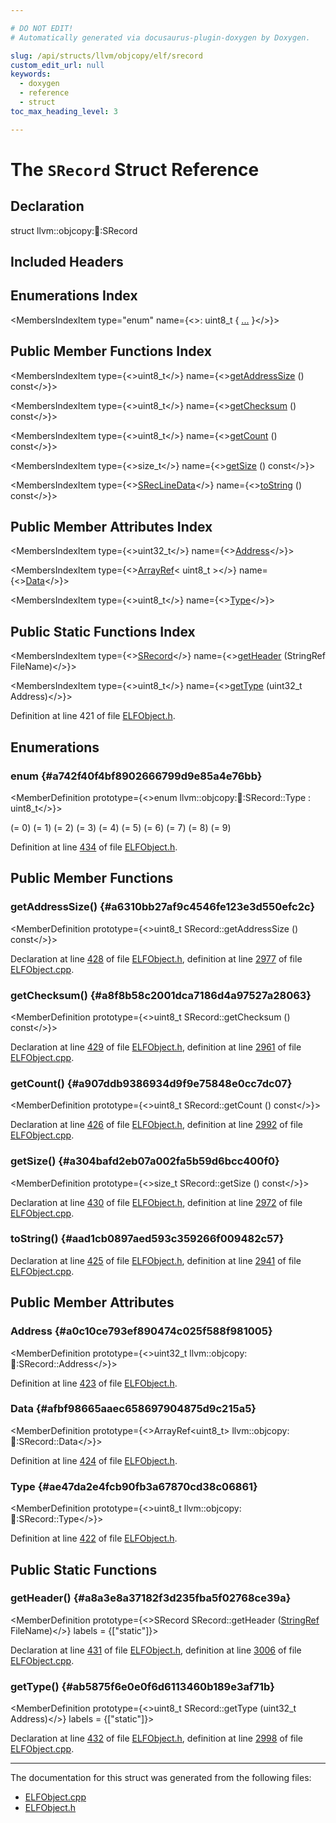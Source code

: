 ```yaml
---

# DO NOT EDIT!
# Automatically generated via docusaurus-plugin-doxygen by Doxygen.

slug: /api/structs/llvm/objcopy/elf/srecord
custom_edit_url: null
keywords:
  - doxygen
  - reference
  - struct
toc_max_heading_level: 3

---
```





# The `SRecord` Struct Reference

<DoxygenPage pluginConfig={pluginConfig}>



## Declaration

<CodeBlock>struct llvm::objcopy::elf::SRecord</CodeBlock>

## Included Headers

<IncludesList>
<IncludesListItem
  filePath="ObjCopy/ELF/ELFObject.h"
  permalink="/docs/api/files/lib/lib/objcopy/lib/objcopy/elf/elfobject-h"
  isLocal="true" />
</IncludesList>

## Enumerations Index

<MembersIndex>

<MembersIndexItem
  type="enum"
  name={<>: uint8&#95;t &#123; <a href="#a742f40f4bf8902666799d9e85a4e76bb">...</a> &#125;</>}>
</MembersIndexItem>

</MembersIndex>

## Public Member Functions Index

<MembersIndex>

<MembersIndexItem
  type={<>uint8&#95;t</>}
  name={<><a href="#a6310bb27af9c4546fe123e3d550efc2c">getAddressSize</a> () const</>}>
</MembersIndexItem>

<MembersIndexItem
  type={<>uint8&#95;t</>}
  name={<><a href="#a8f8b58c2001dca7186d4a97527a28063">getChecksum</a> () const</>}>
</MembersIndexItem>

<MembersIndexItem
  type={<>uint8&#95;t</>}
  name={<><a href="#a907ddb9386934d9f9e75848e0cc7dc07">getCount</a> () const</>}>
</MembersIndexItem>

<MembersIndexItem
  type={<>size&#95;t</>}
  name={<><a href="#a304bafd2eb07a002fa5b59d6bcc400f0">getSize</a> () const</>}>
</MembersIndexItem>

<MembersIndexItem
  type={<><a href="/docs/api/namespaces/llvm/objcopy/elf/#a9b6d42fb6e22ed2e5514e1ed333e4789">SRecLineData</a></>}
  name={<><a href="#aad1cb0897aed593c359266f009482c57">toString</a> () const</>}>
</MembersIndexItem>

</MembersIndex>

## Public Member Attributes Index

<MembersIndex>

<MembersIndexItem
  type={<>uint32&#95;t</>}
  name={<><a href="#a0c10ce793ef890474c025f588f981005">Address</a></>}>
</MembersIndexItem>

<MembersIndexItem
  type={<><a href="/docs/api/classes/llvm/arrayref">ArrayRef</a>&lt; uint8&#95;t &gt;</>}
  name={<><a href="#afbf98665aaec658697904875d9c215a5">Data</a></>}>
</MembersIndexItem>

<MembersIndexItem
  type={<>uint8&#95;t</>}
  name={<><a href="#ae47da2e4fcb90fb3a67870cd38c06861">Type</a></>}>
</MembersIndexItem>

</MembersIndex>

## Public Static Functions Index

<MembersIndex>

<MembersIndexItem
  type={<><a href="/docs/api/structs/llvm/objcopy/elf/srecord">SRecord</a></>}
  name={<><a href="#a8a3e8a37182f3d235fba5f02768ce39a">getHeader</a> (StringRef FileName)</>}>
</MembersIndexItem>

<MembersIndexItem
  type={<>uint8&#95;t</>}
  name={<><a href="#ab5875f6e0e0f6d6113460b189e3af71b">getType</a> (uint32&#95;t Address)</>}>
</MembersIndexItem>

</MembersIndex>


Definition at line 421 of file <a href="/docs/api/files/lib/lib/objcopy/lib/objcopy/elf/elfobject-h">ELFObject.h</a>.

<SectionDefinition>

## Enumerations

### enum  {#a742f40f4bf8902666799d9e85a4e76bb}

<MemberDefinition
  prototype={<>enum llvm::objcopy::elf::SRecord::Type : uint8&#95;t</>}>

<EnumerationList title="Enumeration values">

<Link id="a742f40f4bf8902666799d9e85a4e76bbaebe80369da4ef9f14bdad447174daf99" />
<EnumerationListItem name="S0">
 (= 0)
</EnumerationListItem>

<Link id="a742f40f4bf8902666799d9e85a4e76bba19034685b9de7e2bb9f9043f1de551d4" />
<EnumerationListItem name="S1">
 (= 1)
</EnumerationListItem>

<Link id="a742f40f4bf8902666799d9e85a4e76bba59a19ece47173697233af9eb09876fe1" />
<EnumerationListItem name="S2">
 (= 2)
</EnumerationListItem>

<Link id="a742f40f4bf8902666799d9e85a4e76bbac4044e4d8abbe0ed4c3be8d1babda939" />
<EnumerationListItem name="S3">
 (= 3)
</EnumerationListItem>

<Link id="a742f40f4bf8902666799d9e85a4e76bba9e59fee11618d44e972e8b0f6d23271b" />
<EnumerationListItem name="S4">
 (= 4)
</EnumerationListItem>

<Link id="a742f40f4bf8902666799d9e85a4e76bba4d3a1ce5665ecab7eac2fd75fa177566" />
<EnumerationListItem name="S5">
 (= 5)
</EnumerationListItem>

<Link id="a742f40f4bf8902666799d9e85a4e76bbaca8951e47f0151fd34a9d7d34dba7845" />
<EnumerationListItem name="S6">
 (= 6)
</EnumerationListItem>

<Link id="a742f40f4bf8902666799d9e85a4e76bbaca85bf2727b1affb73bd2c22ceaa7c0f" />
<EnumerationListItem name="S7">
 (= 7)
</EnumerationListItem>

<Link id="a742f40f4bf8902666799d9e85a4e76bba1346207ad1e41cfab512ac3fc9f03738" />
<EnumerationListItem name="S8">
 (= 8)
</EnumerationListItem>

<Link id="a742f40f4bf8902666799d9e85a4e76bbaf017c1deeb36b45c4d3e914599796405" />
<EnumerationListItem name="S9">
 (= 9)
</EnumerationListItem>

</EnumerationList>

Definition at line <a href="/docs/api/files/lib/lib/objcopy/lib/objcopy/elf/elfobject-h/#l00434">434</a> of file <a href="/docs/api/files/lib/lib/objcopy/lib/objcopy/elf/elfobject-h">ELFObject.h</a>.
</MemberDefinition>

</SectionDefinition>

<SectionDefinition>

## Public Member Functions

### getAddressSize() {#a6310bb27af9c4546fe123e3d550efc2c}

<MemberDefinition
  prototype={<>uint8&#95;t SRecord::getAddressSize () const</>}>

Declaration at line <a href="/docs/api/files/lib/lib/objcopy/lib/objcopy/elf/elfobject-h/#l00428">428</a> of file <a href="/docs/api/files/lib/lib/objcopy/lib/objcopy/elf/elfobject-h">ELFObject.h</a>, definition at line <a href="/docs/api/files/lib/lib/objcopy/lib/objcopy/elf/elfobject-cpp/#l02977">2977</a> of file <a href="/docs/api/files/lib/lib/objcopy/lib/objcopy/elf/elfobject-cpp">ELFObject.cpp</a>.
</MemberDefinition>

### getChecksum() {#a8f8b58c2001dca7186d4a97527a28063}

<MemberDefinition
  prototype={<>uint8&#95;t SRecord::getChecksum () const</>}>

Declaration at line <a href="/docs/api/files/lib/lib/objcopy/lib/objcopy/elf/elfobject-h/#l00429">429</a> of file <a href="/docs/api/files/lib/lib/objcopy/lib/objcopy/elf/elfobject-h">ELFObject.h</a>, definition at line <a href="/docs/api/files/lib/lib/objcopy/lib/objcopy/elf/elfobject-cpp/#l02961">2961</a> of file <a href="/docs/api/files/lib/lib/objcopy/lib/objcopy/elf/elfobject-cpp">ELFObject.cpp</a>.
</MemberDefinition>

### getCount() {#a907ddb9386934d9f9e75848e0cc7dc07}

<MemberDefinition
  prototype={<>uint8&#95;t SRecord::getCount () const</>}>

Declaration at line <a href="/docs/api/files/lib/lib/objcopy/lib/objcopy/elf/elfobject-h/#l00426">426</a> of file <a href="/docs/api/files/lib/lib/objcopy/lib/objcopy/elf/elfobject-h">ELFObject.h</a>, definition at line <a href="/docs/api/files/lib/lib/objcopy/lib/objcopy/elf/elfobject-cpp/#l02992">2992</a> of file <a href="/docs/api/files/lib/lib/objcopy/lib/objcopy/elf/elfobject-cpp">ELFObject.cpp</a>.
</MemberDefinition>

### getSize() {#a304bafd2eb07a002fa5b59d6bcc400f0}

<MemberDefinition
  prototype={<>size&#95;t SRecord::getSize () const</>}>

Declaration at line <a href="/docs/api/files/lib/lib/objcopy/lib/objcopy/elf/elfobject-h/#l00430">430</a> of file <a href="/docs/api/files/lib/lib/objcopy/lib/objcopy/elf/elfobject-h">ELFObject.h</a>, definition at line <a href="/docs/api/files/lib/lib/objcopy/lib/objcopy/elf/elfobject-cpp/#l02972">2972</a> of file <a href="/docs/api/files/lib/lib/objcopy/lib/objcopy/elf/elfobject-cpp">ELFObject.cpp</a>.
</MemberDefinition>

### toString() {#aad1cb0897aed593c359266f009482c57}

<MemberDefinition
  prototype="SRecLineData SRecord::toString () const">

Declaration at line <a href="/docs/api/files/lib/lib/objcopy/lib/objcopy/elf/elfobject-h/#l00425">425</a> of file <a href="/docs/api/files/lib/lib/objcopy/lib/objcopy/elf/elfobject-h">ELFObject.h</a>, definition at line <a href="/docs/api/files/lib/lib/objcopy/lib/objcopy/elf/elfobject-cpp/#l02941">2941</a> of file <a href="/docs/api/files/lib/lib/objcopy/lib/objcopy/elf/elfobject-cpp">ELFObject.cpp</a>.
</MemberDefinition>

</SectionDefinition>

<SectionDefinition>

## Public Member Attributes

### Address {#a0c10ce793ef890474c025f588f981005}

<MemberDefinition
  prototype={<>uint32&#95;t llvm::objcopy::elf::SRecord::Address</>}>

Definition at line <a href="/docs/api/files/lib/lib/objcopy/lib/objcopy/elf/elfobject-h/#l00423">423</a> of file <a href="/docs/api/files/lib/lib/objcopy/lib/objcopy/elf/elfobject-h">ELFObject.h</a>.
</MemberDefinition>

### Data {#afbf98665aaec658697904875d9c215a5}

<MemberDefinition
  prototype={<>ArrayRef&lt;uint8&#95;t&gt; llvm::objcopy::elf::SRecord::Data</>}>

Definition at line <a href="/docs/api/files/lib/lib/objcopy/lib/objcopy/elf/elfobject-h/#l00424">424</a> of file <a href="/docs/api/files/lib/lib/objcopy/lib/objcopy/elf/elfobject-h">ELFObject.h</a>.
</MemberDefinition>

### Type {#ae47da2e4fcb90fb3a67870cd38c06861}

<MemberDefinition
  prototype={<>uint8&#95;t llvm::objcopy::elf::SRecord::Type</>}>

Definition at line <a href="/docs/api/files/lib/lib/objcopy/lib/objcopy/elf/elfobject-h/#l00422">422</a> of file <a href="/docs/api/files/lib/lib/objcopy/lib/objcopy/elf/elfobject-h">ELFObject.h</a>.
</MemberDefinition>

</SectionDefinition>

<SectionDefinition>

## Public Static Functions

### getHeader() {#a8a3e8a37182f3d235fba5f02768ce39a}

<MemberDefinition
  prototype={<>SRecord SRecord::getHeader (<a href="/docs/api/classes/llvm/stringref">StringRef</a> FileName)</>}
  labels = {["static"]}>

Declaration at line <a href="/docs/api/files/lib/lib/objcopy/lib/objcopy/elf/elfobject-h/#l00431">431</a> of file <a href="/docs/api/files/lib/lib/objcopy/lib/objcopy/elf/elfobject-h">ELFObject.h</a>, definition at line <a href="/docs/api/files/lib/lib/objcopy/lib/objcopy/elf/elfobject-cpp/#l03006">3006</a> of file <a href="/docs/api/files/lib/lib/objcopy/lib/objcopy/elf/elfobject-cpp">ELFObject.cpp</a>.
</MemberDefinition>

### getType() {#ab5875f6e0e0f6d6113460b189e3af71b}

<MemberDefinition
  prototype={<>uint8&#95;t SRecord::getType (uint32&#95;t Address)</>}
  labels = {["static"]}>

Declaration at line <a href="/docs/api/files/lib/lib/objcopy/lib/objcopy/elf/elfobject-h/#l00432">432</a> of file <a href="/docs/api/files/lib/lib/objcopy/lib/objcopy/elf/elfobject-h">ELFObject.h</a>, definition at line <a href="/docs/api/files/lib/lib/objcopy/lib/objcopy/elf/elfobject-cpp/#l02998">2998</a> of file <a href="/docs/api/files/lib/lib/objcopy/lib/objcopy/elf/elfobject-cpp">ELFObject.cpp</a>.
</MemberDefinition>

</SectionDefinition>

<hr/>

The documentation for this struct was generated from the following files:

<ul>
<li><a href="/docs/api/files/lib/lib/objcopy/lib/objcopy/elf/elfobject-cpp">ELFObject.cpp</a></li>
<li><a href="/docs/api/files/lib/lib/objcopy/lib/objcopy/elf/elfobject-h">ELFObject.h</a></li>
</ul>

</DoxygenPage>
